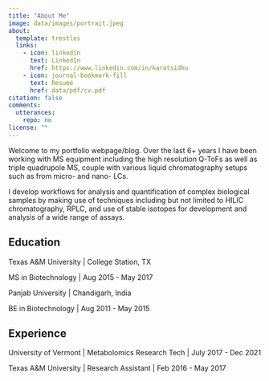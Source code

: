 ```yaml
---
title: "About Me"
image: data/images/portrait.jpeg
about:
  template: trestles
  links:
    - icon: linkedin
      text: LinkedIn
      href: https://www.linkedin.com/in/karatsidhu
    - icon: journal-bookmark-fill
      text: Resumé
      href: data/pdf/cv.pdf
citation: false
comments: 
  utterances: 
    repo: no
license: ""
---
```

:::{#hero-heading}
Welcome to my portfolio webpage/blog. Over the last 6+ years I have been working with MS equipment including the high resolution Q-ToFs as well as triple quadrupole MS, couple with various liquid chromatography setups such as from micro- and nano-  LCs. 

I develop workflows for analysis and quantification of complex biological samples by making use of techniques including but not limited to HILIC chromatography, RPLC, and use of stable isotopes for development and analysis of a wide range of assays. 

## Education

Texas A&M University | College Station, TX

MS in Biotechnology | Aug 2015 - May 2017

Panjab University | Chandigarh, India

BE in Biotechnology | Aug 2011 - May 2015

## Experience

University of Vermont | Metabolomics Research Tech | July 2017 - Dec 2021

Texas A&M University | Research Assistant  | Feb 2016 - May 2017

:::
